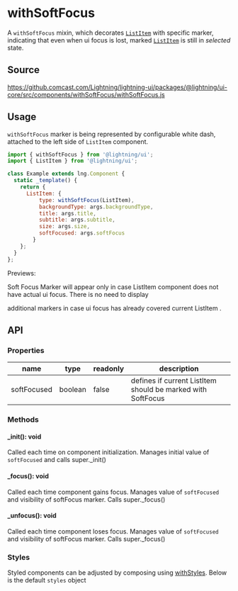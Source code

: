 
# withSoftFocus

A `withSoftFocus` mixin, which decorates [`ListItem`](?path=/docs/listitem--basic) with specific marker,
indicating that even when ui focus is lost, marked [`ListItem`](?path=/docs/listitem--basic) is still in *selected* state.

## Source

https://github.comcast.com/Lightning/lightning-ui/packages/@lightning/ui-core/src/components/withSoftFocus/withSoftFocus.js

## Usage

`withSoftFocus` marker is being represented by configurable white dash, attached to the left side of `ListItem` component.

```js
import { withSoftFocus } from '@lightning/ui';
import { ListItem } from '@lightning/ui';

class Example extends lng.Component {
  static _template() {
    return {
      ListItem: {
          type: withSoftFocus(ListItem),
          backgroundType: args.backgroundType,
          title: args.title,
          subtitle: args.subtitle,
          size: args.size,
          softFocused: args.softFocus
        }
    };
  }
};
```

Previews:

<Canvas>
  <Story id="mixins-withsoftfocus--basic" />
</Canvas>

Soft Focus Marker will appear only in case ListItem component does not have actual ui focus. There is no need to display

additional markers in case ui focus has already covered current ListItem .

## API

### Properties

| name           | type                                         | readonly | description
| -------------- | -------------------------------------------- | -------- | ----------------------------------------------------------- |
|softFocused      |boolean                                      | false    | defines if current ListItem should be marked with SoftFocus


### Methods

#### _init(): void

Called each time on component initialization. Manages initial value of `softFocused` and calls super._init()

#### _focus(): void

Called each time component gains focus. Manages value of `softFocused` and visibility of softFocus marker. Calls super._focus()

#### _unfocus(): void

Called each time component loses focus. Manages value of `softFocused` and visibility of softFocus marker. Calls super._focus()

### Styles

Styled components can be adjusted by composing using [withStyles](?path=/docs/mixins-withstyles--basic). Below is the default `styles` object

<Theme theme={withSoftFocus.styles} />
